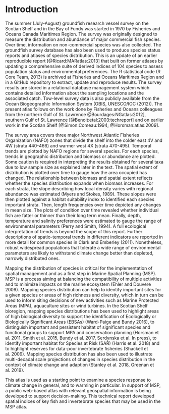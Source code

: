 # Introduction {#sec:introduction}

The summer (July-August) groundfish research vessel survey on the Scotian Shelf and in the Bay of Fundy was started in 1970 by Fisheries and Oceans Canada Maritimes Region. The survey was originally designed to measure the distribution and abundance of major commercial fish species. Over time, information on non-commercial species was also collected. The groundfish survey database has also been used to produce species status reports and atlases of species distribution. 
This is an update of an earlier reproducible report [@Ricard:MARatlas:2013] that built on former atlases by updating a comprehensive suite of derived indices of 104 species to assess population status and environmental preferences. The R statistical code (R Core Team, 2013) is archived at Fisheries and Oceans Maritimes Region and in a GitHub repository to extract, update and reproduce results. The survey results are stored in a relational database management system which contains detailed information about the sampling locations and the associated catch. Tow-level survey data is also publicly available from the Ocean Biogeographic Information System (OBIS, UNESCO/IOC (2012)). The present atlas follows on the work done by Fisheries and Oceans colleagues from the northern Gulf of St. Lawrence  @Bourdages:NGatlas:2012], southern Gulf of St. Lawrence [@Benoit:etal:2003:techreport] and on earlier work in the Scotian Shelf [@Simon:Comeau:1994; @Horsman:atlas:2009].

The survey area covers three major Northwest Atlantic Fisheries Organization (NAFO) zones that divide the shelf into the colder east 4V and 4W (strata 440-466) and warmer west 4X (strata 470-495). Temporal trends are plotted by NAFO regions for several species. For each species, trends in geographic distribution and biomass or abundance are plotted. Some caution is required in interpreting the results obtained for several taxa due to low sample size as explained later in the text. The spatial extent of distribution is plotted over time to gauge how the area occupied has changed. The relationship between biomass and spatial extent reflects whether the species distribution expands when biomass increases. For each strata, the slope describing how local density varies with regional abundance was estimated (Myers and Stokes, 1989). These slopes were then plotted against a habitat suitability index to identified each species important strata. Then, length frequencies over time depicted any changes in mean size. The plots of condition over time revealed whether individual fish are fatter or thinner than their long term mean. Finally, depth, temperature and salinity preferences were estimated to gauge the range of environmental parameters (Perry and Smith, 1994). A full ecological interpretation of trends is beyond the scope of this report. Further descriptions of spatio-temporal trends in different indicators are reported in more detail for common species in Clark and Emberley (2011). Nonetheless, robust widespread populations that tolerate a wide range of environmental parameters are likely to withstand climate change better than depleted, narrowly distributed ones. 

Mapping the distribution of species is critical for the implementation of spatial management and as a first step in Marine Spatial Planning (MSP). MSP is a process aiming at balancing the compatibility of multiple activities and to minimize impacts on the marine ecosystem (Ehler and Douvere 2009). Mapping species distribution can help to identify important sites for a given species or areas of high richness and diversity, which in turn can be used to inform siting decisions of new activities such as Marine Protected Areas (MPA), aquaculture sites or wind turbines. In the Scotian Shelf bioregion, mapping species distributions has been used to highlight areas of high biological diversity to support the identification of Ecologically or Biologically Significant Areas (EBSAs) (Ward-Paige and Bundy 2016), to distinguish important and persistent habitat of significant species and functional groups to support MPA and conservation planning (Horsman et al. 2011, Smith et al. 2015, Bundy et al. 2017, Serdynska et al. In press), to identify important habitat for Species at Risk (SAR) (Harris et al. 2018) and to highlight reserves for data-poor invertebrate fisheries (Shackell et al. 2009). Mapping species distribution has also been used to illustrate multi-decadal scale projections of changes in species distribution in the context of climate change and adaption (Stanley et al. 2018, Greenan et al. 2019). 

This atlas is used as a starting point to examine a species response to climate change in general, and to warming in particular. In support of MSP, a public web-based atlas with relevant geospatial information is being developed to support decision-making. This technical report developed spatial indices of key fish and invertebrate species that may be used in the MSP atlas.



